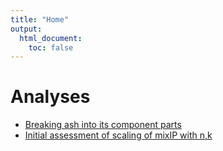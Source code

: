 ```yaml
---
title: "Home"
output:
  html_document:
    toc: false
---
```



# Analyses

- [Breaking ash into its component parts](ash_stages.html)
- [Initial assessment of scaling of mixIP with n,k](mixIP-scaling-nk.html)
